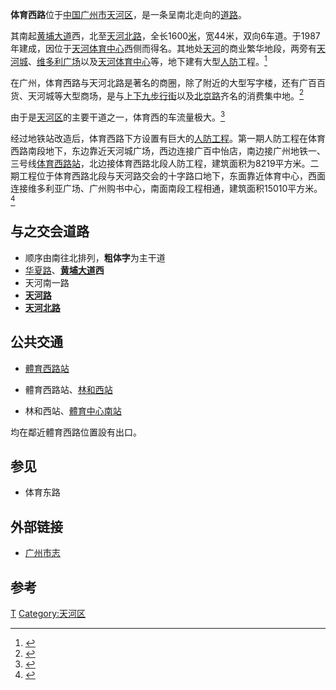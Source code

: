 {{Infobox Guangzhou Road
|中文道路名称=体育西路
|道路名称拼音=TIYU XILU
|图片=File:Tiyuxilu.JPG
|图片说明=
|道路属性=普通公路
|道路总长度=1.6
|车速限制=
|行车线数量=双向六车道
|所在地区=天河区
|起点=[[黄埔大道|黄埔大道西]]
|终点=[[天河北路|天河北路]]
|道路命名日期=
|命名缘由=位于[[天河体育中心|天河体育中心]]西侧
|道路旧名=
|道路动工日期=
|通车日期=1987年
|路段主要建筑=[[天河体育中心|天河体育中心]]<br>[[维多利广场|维多利广场]]<br>[[天河城|天河城]]
}}
'''体育西路'''位于[[中国|中国]][[广州市|广州市]][[天河区|天河区]]，是一条呈南北走向的[[道路|道路]]。

其南起[[黄埔大道|黄埔大道]]西，北至[[天河北路|天河北路]]，全长1600[[米_(單位)|米]]，宽44米，双向6车道。于1987年建成，因位于[[天河体育中心|天河体育中心]]西侧而得名。其地处[[天河_(广州)|天河]]的商业繁华地段，两旁有[[天河城|天河城]]、[[维多利广场|维多利广场]]以及[[天河体育中心|天河体育中心]]等，地下建有大型[[人防|人防]]工程。<ref>{{cite web | url=http://gd.qq.com/a/20130916/001821.htm?pgv_ref=aio2012&ptlang=2052 | title=广州体育西防空洞能抗核武器打击 容纳4600人 | publisher=腾讯 | accessdate=2013-09-16 | archive-date=2019-03-12 | archive-url=https://web.archive.org/web/20190312192028/http://gd.qq.com/a/20130916/001821.htm?pgv_ref=aio2012&ptlang=2052 }}</ref>

在广州，体育西路与天河北路是著名的商圈，除了附近的大型写字楼，还有广百百货、天河城等大型商场，是与[[上下九步行街|上下九步行街]]以及[[北京路_(越秀区)|北京路]]齐名的消费集中地。<ref>{{cite web| url=http://gz.house.sina.com.cn/news/2008-04-02/10453813815.html| title=体育西——天河北商圈一体化即将形成(图)| publisher=金羊网-羊城晚报| accessdate=2013-05-15}}{{dead link|date=2017年11月 |bot=InternetArchiveBot |fix-attempted=yes }}</ref>

由于是[[天河区|天河区]]的主要干道之一，体育西的车流量极大。<ref>{{cite web | url=http://news.sina.com.cn/c/2007-06-29/041912112800s.shtml | title=体育西通车天河依旧堵 未疏缓压力 | publisher=南方都市报 | accessdate=2013-05-15 | archive-date=2016-03-04 | archive-url=https://web.archive.org/web/20160304195431/http://news.sina.com.cn/c/2007-06-29/041912112800s.shtml | dead-url=no }}</ref>

经过地铁站改造后，体育西路下方设置有巨大的[[人防工程|人防工程]]。第一期人防工程在体育西路南段地下，东边靠近天河城广场，西边连接广百中怡店，南边接广州地铁一、三号线[[体育西路站|体育西路站]]，北边接体育西路北段人防工程，建筑面积为8219平方米。二期工程位于体育西路北段与天河路交会的十字路口地下，东面靠近体育中心，西面连接维多利亚广场、广州购书中心，南面南段工程相通，建筑面积15010平方米。<ref>{{cite web | url=http://www.stnn.cc/commerce/200709/t20070911_615710.html | title=广州人防工程将使用 天河商圈要做双层蛋糕 | publisher=星岛环球网 | accessdate=2013-05-15 }}{{Dead link|date=2019年10月 |bot=InternetArchiveBot |fix-attempted=yes }}</ref>

== 与之交会道路 ==
*顺序由南往北排列，'''粗体字'''为主干道
*[[华夏路|华夏路]]、'''[[黄埔大道|黄埔大道]]西'''
*天河南一路
*'''[[天河路_(广州)|天河路]]'''
*'''[[天河北路|天河北路]]'''
==公共交通==
*{{广州地铁路线链接|1|SL}}[[體育西路站|體育西路站]]
*{{广州地铁路线链接|3|SL}}體育西路站、[[林和西站|林和西站]]
*{{廣州地鐵路線鏈接|APM|SL}}林和西站、[[體育中心南站|體育中心南站]]
均在鄰近體育西路位置設有出口。

== 参见 ==
* 体育东路

== 外部链接 ==
*[https://web.archive.org/web/20081224214655/http://www.gzsdfz.org.cn/dqzlk/  广州市志]

== 参考 ==
<references/>

[[Category:广州市街道|T]]
[[Category:天河区|Category:天河区]]
